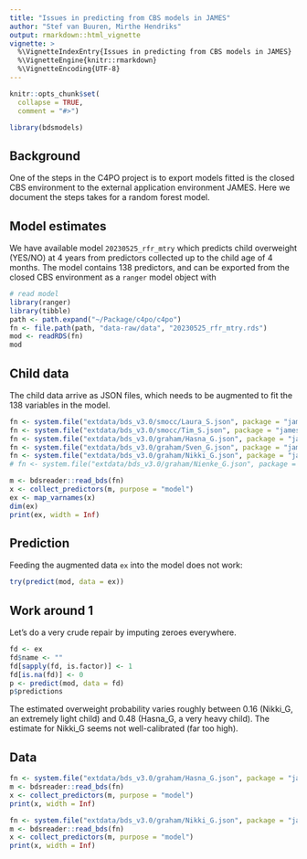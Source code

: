 ```yaml
---
title: "Issues in predicting from CBS models in JAMES"
author: "Stef van Buuren, Mirthe Hendriks"
output: rmarkdown::html_vignette
vignette: >
  %\VignetteIndexEntry{Issues in predicting from CBS models in JAMES}
  %\VignetteEngine{knitr::rmarkdown}
  %\VignetteEncoding{UTF-8}
---
```


```r
knitr::opts_chunk$set(
  collapse = TRUE,
  comment = "#>")
```

```r
library(bdsmodels)
```

## Background

One of the steps in the C4PO project is to export models fitted is the closed CBS environment to the external application environment JAMES. Here we document the steps takes for a random forest model.

## Model estimates

We have available model `20230525_rfr_mtry` which predicts child overweight (YES/NO) at 4 years from predictors collected up to the child age of 4 months. The model contains 138 predictors, and can be exported from the closed CBS environment as a `ranger` model object with

```r
# read model
library(ranger)
library(tibble)
path <- path.expand("~/Package/c4po/c4po")
fn <- file.path(path, "data-raw/data", "20230525_rfr_mtry.rds")
mod <- readRDS(fn)
mod
```

## Child data

The child data arrive as JSON files, which needs to be augmented to fit the 138 variables in the model.

```r
fn <- system.file("extdata/bds_v3.0/smocc/Laura_S.json", package = "jamesdemodata")
fn <- system.file("extdata/bds_v3.0/smocc/Tim_S.json", package = "jamesdemodata")
fn <- system.file("extdata/bds_v3.0/graham/Hasna_G.json", package = "jamesdemodata")  # zwaar
fn <- system.file("extdata/bds_v3.0/graham/Sven_G.json", package = "jamesdemodata")
fn <- system.file("extdata/bds_v3.0/graham/Nikki_G.json", package = "jamesdemodata")  # licht
# fn <- system.file("extdata/bds_v3.0/graham/Nienke_G.json", package = "jamesdemodata")  # geen data

m <- bdsreader::read_bds(fn)
x <- collect_predictors(m, purpose = "model")
ex <- map_varnames(x)
dim(ex)
print(ex, width = Inf)
```

## Prediction

Feeding the augmented data `ex` into the model does not work:

```r
try(predict(mod, data = ex))
```

## Work around 1

Let's do a very crude repair by imputing zeroes everywhere.

```r
fd <- ex
fd$name <- ""
fd[sapply(fd, is.factor)] <- 1
fd[is.na(fd)] <- 0
p <- predict(mod, data = fd)
p$predictions
```
The estimated overweight probability varies roughly between 0.16 (Nikki_G, an extremely light child) and 0.48 (Hasna_G, a very heavy child). The estimate for Nikki_G seems not well-calibrated (far too high).

## Data

```r
fn <- system.file("extdata/bds_v3.0/graham/Hasna_G.json", package = "jamesdemodata")
m <- bdsreader::read_bds(fn)
x <- collect_predictors(m, purpose = "model")
print(x, width = Inf)
```

```r
fn <- system.file("extdata/bds_v3.0/graham/Nikki_G.json", package = "jamesdemodata")
m <- bdsreader::read_bds(fn)
x <- collect_predictors(m, purpose = "model")
print(x, width = Inf)
```
